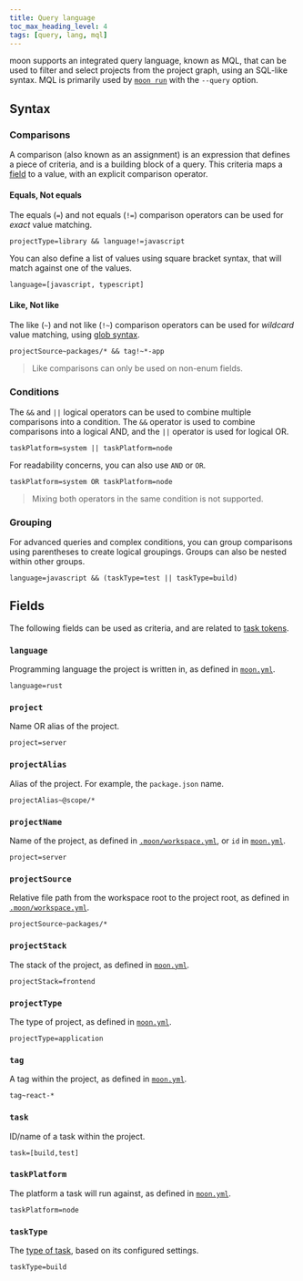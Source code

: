 ```yaml
---
title: Query language
toc_max_heading_level: 4
tags: [query, lang, mql]
---
```



<VersionLabel version="1.3.0" header />

moon supports an integrated query language, known as MQL, that can be used to filter and select
projects from the project graph, using an SQL-like syntax. MQL is primarily used by
[`moon run`](../commands/run) with the `--query` option.

## Syntax

### Comparisons

A comparison (also known as an assignment) is an expression that defines a piece of criteria, and is
a building block of a query. This criteria maps a [field](#fields) to a value, with an explicit
comparison operator.

#### Equals, Not equals

The equals (`=`) and not equals (`!=`) comparison operators can be used for _exact_ value matching.

```
projectType=library && language!=javascript
```

You can also define a list of values using square bracket syntax, that will match against one of the
values.

```
language=[javascript, typescript]
```

#### Like, Not like

The like (`~`) and not like (`!~`) comparison operators can be used for _wildcard_ value matching,
using [glob syntax](./file-pattern#globs).

```
projectSource~packages/* && tag!~*-app
```

> Like comparisons can only be used on non-enum fields.

### Conditions

The `&&` and `||` logical operators can be used to combine multiple comparisons into a condition.
The `&&` operator is used to combine comparisons into a logical AND, and the `||` operator is used
for logical OR.

```
taskPlatform=system || taskPlatform=node
```

For readability concerns, you can also use `AND` or `OR`.

```
taskPlatform=system OR taskPlatform=node
```

> Mixing both operators in the same condition is not supported.

### Grouping

For advanced queries and complex conditions, you can group comparisons using parentheses to create
logical groupings. Groups can also be nested within other groups.

```
language=javascript && (taskType=test || taskType=build)
```

## Fields

The following fields can be used as criteria, and are related to [task tokens](./token#variables).

### `language`

Programming language the project is written in, as defined in
[`moon.yml`](../config/project#language).

```
language=rust
```

### `project`

Name OR alias of the project.

```
project=server
```

### `projectAlias`

Alias of the project. For example, the `package.json` name.

```
projectAlias~@scope/*
```

### `projectName`

Name of the project, as defined in [`.moon/workspace.yml`](../config/workspace), or `id` in
[`moon.yml`](../config/project#id).

```
project=server
```

### `projectSource`

Relative file path from the workspace root to the project root, as defined in
[`.moon/workspace.yml`](../config/workspace).

```
projectSource~packages/*
```

### `projectStack`<VersionLabel version="1.22.0" />

The stack of the project, as defined in [`moon.yml`](../config/project#stack).

```
projectStack=frontend
```

### `projectType`

The type of project, as defined in [`moon.yml`](../config/project#type).

```
projectType=application
```

### `tag`

A tag within the project, as defined in [`moon.yml`](../config/project#tags).

```
tag~react-*
```

### `task`

ID/name of a task within the project.

```
task=[build,test]
```

### `taskPlatform`

The platform a task will run against, as defined in [`moon.yml`](../config/project#platform-1).

```
taskPlatform=node
```

### `taskType`

The [type of task](./task#types), based on its configured settings.

```
taskType=build
```
